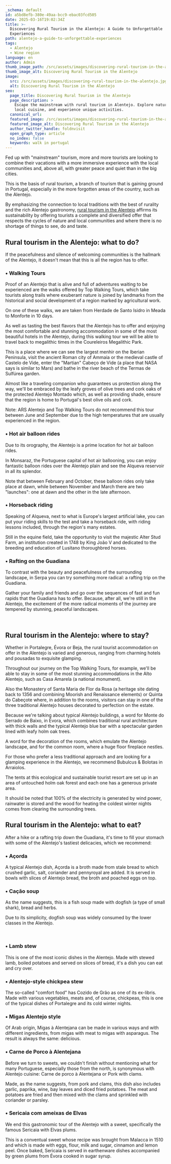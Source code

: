 ```yaml
---
_schema: default
id: a5bd8efb-380e-49aa-bcc9-ebac03fcd505
date: 2025-03-16T19:02:34Z
title: >-
  Discovering Rural Tourism in the Alentejo: A Guide to Unforgettable
  Experiences
path: alentejo-a-guide-to-unforgettable-experiences
tags:
  - Alentejo
  - Wine region
language: en
author: Admin
thumb_image_path: /src/assets/images/discovering-rural-tourism-in-the-alentejo.jpg
thumb_image_alt: Discovering Rural Tourism in the Alentejo
image:
  src: /src/assets/images/discovering-rural-tourism-in-the-alentejo.jpg
  alt: Discovering Rural Tourism in the Alentejo
seo:
  page_title: Discovering Rural Tourism in the Alentejo
  page_description: >
    Escape the mainstream with rural tourism in Alentejo. Explore nature, taste
    local cuisine, and experience unique activities.
  canonical_url:
  featured_image: /src/assets/images/discovering-rural-tourism-in-the-alentejo.jpg
  featured_image_alt: Discovering Rural Tourism in the Alentejo
  author_twitter_handle: foldnvisit
  open_graph_type: article
  no_index: false
  keywords: walk in portugal
---
```


Fed up with "mainstream" tourism, more and more tourists are looking to combine
their vacations with a more immersive experience with the local communities and,
above all, with greater peace and quiet than in the big cities.

This is the basis of rural tourism, a branch of tourism that is gaining ground
in Portugal, especially in the more forgotten areas of the country, such as the
Alentejo.

By emphasizing the connection to local traditions with the best of rurality and
the rich Alentejo gastronomy,
[rural tourism in the Alentejo](https://topwalkingtoursportugal.com/hiking-alentejo-castles-wine-heritage)
affirms its sustainability by offering tourists a complete and diversified offer
that respects the cycles of nature and local communities and where there is no
shortage of things to see, do and taste.

## **Rural tourism in the Alentejo: what to do?**

If the peacefulness and silence of welcoming communities is the hallmark of the
Alentejo, it doesn't mean that this is all the region has to offer.

### **• Walking Tours**

Proof of an Alentejo that is alive and full of adventures waiting to be
experienced are the walks offered by Top Walking Tours, which take tourists
along trails where exuberant nature is joined by landmarks from the historical
and social development of a region marked by agricultural work.

On one of these walks, we are taken from Herdade de Santo Isidro in Meada to
Monforte in 10 days.

As well as tasting the best flavors that the Alentejo has to offer and enjoying
the most comfortable and stunning accommodation in some of the most beautiful
hotels in the Alentejo, during this walking tour we will be able to travel back
to megalithic times in the Coureleiros Megalithic Park.

This is a place where we can see the largest menhir on the Iberian Peninsula,
visit the ancient Roman city of Ammaia or the medieval castle of Castelo de
Vide, enter the "Martian" Cabeço de Vide (a place that NASA says is similar to
Mars) and bathe in the river beach of the Termas de Sulfúrea garden.

Almost like a traveling companion who guarantees us protection along the way,
we'll be embraced by the leafy groves of olive trees and cork oaks of the
protected Alentejo Montado which, as well as providing shade, ensure that the
region is home to Portugal's best olive oils and cork.

Note: ARS Alentejo and Top Walking Tours do not recommend this tour between June
and September due to the high temperatures that are usually experienced in the
region.

### **• Hot air balloon rides**

Due to its orography, the Alentejo is a prime location for hot air balloon
rides.

In Monsaraz, the Portuguese capital of hot air ballooning, you can enjoy
fantastic balloon rides over the Alentejo plain and see the Alqueva reservoir in
all its splendor.

Note that between February and October, these balloon rides only take place at
dawn, while between November and March there are two "launches": one at dawn and
the other in the late afternoon.

### **• Horseback riding**

Speaking of Alqueva, next to what is Europe's largest artificial lake, you can
put your riding skills to the test and take a horseback ride, with riding
lessons included, through the region's many estates.

Still in the equine field, take the opportunity to visit the majestic Alter Stud
Farm, an institution created in 1748 by King João V and dedicated to the
breeding and education of Lusitano thoroughbred horses.

### **• Rafting on the Guadiana**

To contrast with the beauty and peacefulness of the surrounding landscape, in
Serpa you can try something more radical: a rafting trip on the Guadiana.

Gather your family and friends and go over the sequences of fast and fun rapids
that the Guadiana has to offer. Because, after all, we're still in the Alentejo,
the excitement of the more radical moments of the journey are tempered by
stunning, peaceful landscapes.

&nbsp;

## **Rural tourism in the Alentejo: where to stay?**

Whether in Portalegre, Évora or Beja, the rural tourist accommodation on offer
in the Alentejo is varied and generous, ranging from charming hotels and
pousadas to exquisite glamping.

Throughout our journey on the Top Walking Tours, for example, we'll be able to
stay in some of the most stunning accommodations in the Alto Alentejo, such as
Casa Amarela (a national monument).

Also the Monastery of Santa Maria de Flor da Rosa (a heritage site dating back
to 1356 and combining Moorish and Renaissance elements) or Quinta do Cabeçote
where, in addition to the rooms, visitors can stay in one of the three
traditional Alentejo houses decorated to perfection on the estate.

Because we're talking about typical Alentejo buildings, a word for Monte do
Serrado de Baixo, in Évora, which combines traditional rural architecture with
thick walls and the typical Alentejo blue bar with a spectacular garden lined
with leafy holm oak trees.

A word for the decoration of the rooms, which emulate the Alentejo landscape,
and for the common room, where a huge floor fireplace nestles.

For those who prefer a less traditional approach and are looking for a glamping
experience in the Alentejo, we recommend Bubulcus & Bolotas in Arraiolos.

The tents at this ecological and sustainable tourist resort are set up in an
area of untouched holm oak forest and each one has a generous private area.

It should be noted that 100% of the electricity is generated by wind power,
rainwater is stored and the wood for heating the coldest winter nights comes
from clearing the surrounding trees.

## **Rural tourism in the Alentejo: what to eat?**

After a hike or a rafting trip down the Guadiana, it's time to fill your stomach
with some of the Alentejo's tastiest delicacies, which we recommend:

### **• Açorda**

A typical Alentejo dish, Açorda is a broth made from stale bread to which
crushed garlic, salt, coriander and pennyroyal are added. It is served in bowls
with slices of Alentejo bread, the broth and poached eggs on top.

### **• Cação soup**

As the name suggests, this is a fish soup made with dogfish (a type of small
shark), bread and herbs.

Due to its simplicity, dogfish soup was widely consumed by the lower classes in
the Alentejo.

&nbsp;

### **• Lamb stew**

This is one of the most iconic dishes in the Alentejo. Made with stewed lamb,
boiled potatoes and served on slices of bread, it's a dish you can eat and cry
over.

### **• Alentejo-style chickpea stew**

The so-called "comfort food" has Cozido de Grão as one of its ex-libris. Made
with various vegetables, meats and, of course, chickpeas, this is one of the
typical dishes of Portalegre and its cold winter nights.

### **• Migas Alentejo style**

Of Arab origin, Migas à Alentejana can be made in various ways and with
different ingredients, from migas with meat to migas with asparagus. The result
is always the same: delicious.

### **• Carne de Porco à Alentejana**

Before we turn to sweets, we couldn't finish without mentioning what for many
Portuguese, especially those from the north, is synonymous with Alentejo
cuisine: Carne de porco à Alentejana or Pork with clams.

Made, as the name suggests, from pork and clams, this dish also includes garlic,
paprika, wine, bay leaves and diced fried potatoes. The meat and potatoes are
fried and then mixed with the clams and sprinkled with coriander or parsley.

### **• Sericaia com ameixas de Elvas**

We end this gastronomic tour of the Alentejo with a sweet, specifically the
famous Sericaia with Elvas plums.

This is a conventual sweet whose recipe was brought from Malacca in 1510 and
which is made with eggs, flour, milk and sugar, cinnamon and lemon peel. Once
baked, Sericaia is served in earthenware dishes accompanied by green plums from
Évora cooked in sugar syrup.

&nbsp;
